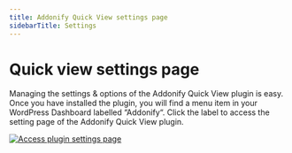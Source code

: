 ```yaml
---
title: Addonify Quick View settings page
sidebarTitle: Settings
---
```


# Quick view settings page

Managing the settings & options of the Addonify Quick View plugin is easy. Once you have installed the plugin, you will find a menu item in your WordPress Dashboard labelled “Addonify“. Click the label to access the setting page of the Addonify Quick View plugin.

[![Access plugin settings page](/products/quick-view/access-plugin-settings-page.png)](/products/quick-view/access-plugin-settings-page.png)

